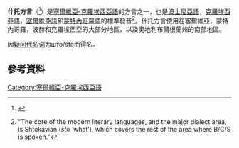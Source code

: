 {{TA
|1=zh-hans:黑山;zh-hk:黑山;zh-tw:蒙特內哥羅;
}}
{{Infobox language
|name=什托方言
|nativename={{lang|sh|''štokavski dijalekt''}}
|pronunciation=
|states=[[克羅埃西亞|克羅埃西亞]]，[[波赫|波赫]]，[[塞爾維亞|塞爾維亞]]，[[蒙特內哥羅|蒙特內哥羅]]，[[羅馬尼亞|羅馬尼亞]]，[[匈牙利|匈牙利]]
|speakers=1300萬
|date=
|ref={{citation needed|date=July 2013}}
|familycolor=印歐語系
|fam1=[[印欧语系|印欧语系]]
|fam2=[[波羅的-斯拉夫語族|波羅的-斯拉夫語族]]
|fam3=[[斯拉夫語族|斯拉夫語族]]
|fam4=[[南斯拉夫語支|南斯拉夫語支]]
|fam5=西南斯拉夫語支
|fam6=[[塞爾維亞-克羅埃西亞語|塞爾維亞-克羅埃西亞語]]
|stand1      = [[塞尔维亚语|塞尔维亚语]]
|stand2      = [[克罗地亚语|克罗地亚语]]
|stand3      = [[波斯尼亚语|波斯尼亚语]]
|stand4      = [[黑山语|黑山语]]
|stand5      = 塞尔维亚语-克罗地亚语标准音（已废除）
|iso3=
|isoexception=dialect
|glotto=shto1242
|glottorefname=Shtokavski
|lingua      = 53-AAA-ga to -gf & <br>53-AAA-gi (-gia to -gii)
|map=Shtokavian subdialects1988 incl Slovenia.png
|mapcaption=什托方言次方言地图（1988年Pavle Ivić）
|notice=IPA
}}

'''什托方言'''（{{lang-sh|štokavski / штокавски}}<ref>{{cite web|title=Hrvatski jezični portal (1)|url=http://hjp.novi-liber.hr/index.php?show=search_by_id&id=d1duXhg%3D&keyword=%C5%A1tokavski|accessdate=21 March 2015|archive-date=2015-04-02|archive-url=https://web.archive.org/web/20150402145121/http://hjp.novi-liber.hr/index.php?show=search_by_id&id=d1duXhg%3D&keyword=%C5%A1tokavski|dead-url=no}}</ref>）是[[塞爾維亞-克羅埃西亞語|塞爾維亞-克羅埃西亞語]]的方言之一，也是[[波士尼亞語|波士尼亞語]]，[[克羅埃西亞語|克羅埃西亞語]]，[[塞爾維亞語|塞爾維亞語]]和[[蒙特內哥羅語|蒙特內哥羅語]]的標準發音<ref>{{harvcoltxt|Sussex|Cubberly|2006|p=506}} "The core of the modern literary languages, and the major dialect area, is Shtokavian (''št''o ‘what’), which covers the rest of the area where B/C/S is spoken."</ref>。什托方言使用在塞爾維亞，蒙特內哥羅，波赫和克羅埃西亞的大部分地區，以及奧地利布爾根蘭州的南部地區。

因[[疑问词|疑问]][[代词|代名词]]为што/što而得名。

==參考資料==
{{reflist}}

{{斯拉夫语族}}
[[Category:塞爾維亞-克羅埃西亞語|Category:塞爾維亞-克羅埃西亞語]]